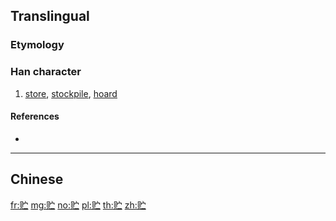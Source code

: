 {{character info/new}}
{{also|貯}}
==Translingual==

===Etymology===
{{Han simp|貯|f=宁|t=㝉}}

===Han character===
{{Han char|rn=154|rad=贝|as=04|sn=8|four=|canj=BOJM}}

# [[store]], [[stockpile]], [[hoard]]

====References====
* {{Han ref|kx=1213.211|hdz=63628.110|uh=8D2E|ud=36142}}

----

==Chinese==
{{zh-see|貯}}

[[fr:贮]]
[[mg:贮]]
[[no:贮]]
[[pl:贮]]
[[th:贮]]
[[zh:贮]]